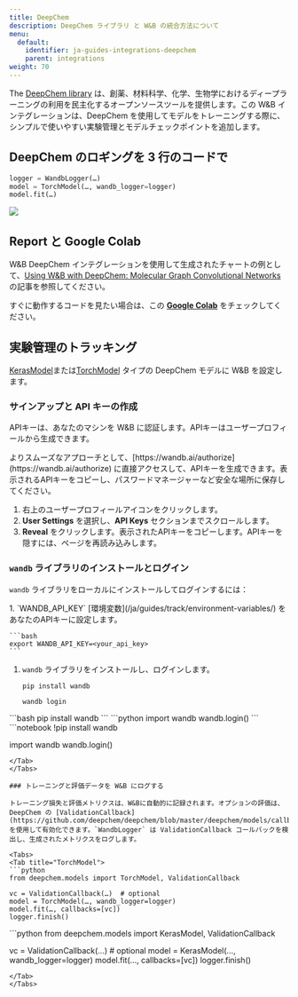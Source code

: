 ```yaml
---
title: DeepChem
description: DeepChem ライブラリ と W&B の統合方法について
menu:
  default:
    identifier: ja-guides-integrations-deepchem
    parent: integrations
weight: 70
---
```


The [DeepChem library](https://github.com/deepchem/deepchem) は、創薬、材料科学、化学、生物学におけるディープラーニングの利用を民主化するオープンソースツールを提供します。この W&B インテグレーションは、DeepChem を使用してモデルをトレーニングする際に、シンプルで使いやすい実験管理とモデルチェックポイントを追加します。

## DeepChem のロギングを 3 行のコードで

```python
logger = WandbLogger(…)
model = TorchModel(…, wandb_logger=logger)
model.fit(…)
```

<Frame>
    <img src="/images/integrations/cd.png"  />
</Frame>

## Report と Google Colab

W&B DeepChem インテグレーションを使用して生成されたチャートの例として、[Using W&B with DeepChem: Molecular Graph Convolutional Networks](https://wandb.ai/kshen/deepchem_graphconv/reports/Using-W-B-with-DeepChem-Molecular-Graph-Convolutional-Networks--Vmlldzo4MzU5MDc?galleryTag=) の記事を参照してください。

すぐに動作するコードを見たい場合は、この [**Google Colab**](https://colab.research.google.com/github/wandb/examples/blob/master/colabs/deepchem/W%26B_x_DeepChem.ipynb) をチェックしてください。

## 実験管理のトラッキング

[KerasModel](https://deepchem.readthedocs.io/en/latest/api_reference/models.html#keras-models)または[TorchModel](https://deepchem.readthedocs.io/en/latest/api_reference/models.html#pytorch-models) タイプの DeepChem モデルに W&B を設定します。

### サインアップと API キーの作成

APIキーは、あなたのマシンを W&B に認証します。APIキーはユーザープロフィールから生成できます。

<Note>
よりスムーズなアプローチとして、[https://wandb.ai/authorize](https://wandb.ai/authorize) に直接アクセスして、APIキーを生成できます。表示されるAPIキーをコピーし、パスワードマネージャーなど安全な場所に保存してください。
</Note>

1. 右上のユーザープロフィールアイコンをクリックします。
1. **User Settings** を選択し、**API Keys** セクションまでスクロールします。
1. **Reveal** をクリックします。表示されたAPIキーをコピーします。APIキーを隠すには、ページを再読み込みします。

### `wandb` ライブラリのインストールとログイン

`wandb` ライブラリをローカルにインストールしてログインするには：

<Tabs>
<Tab title="Command Line">
1. `WANDB_API_KEY` [環境変数](/ja/guides/track/environment-variables/) をあなたのAPIキーに設定します。

    ```bash
    export WANDB_API_KEY=<your_api_key>
    ```

1. `wandb` ライブラリをインストールし、ログインします。

    ```shell
    pip install wandb

    wandb login
    ```
</Tab>
<Tab title="Python">
```bash
pip install wandb
```
```python
import wandb
wandb.login()
```
</Tab>
<Tab title="Python notebook">
```notebook
!pip install wandb

import wandb
wandb.login()
```
</Tab>
</Tabs>

### トレーニングと評価データを W&B にログする

トレーニング損失と評価メトリクスは、W&Bに自動的に記録されます。オプションの評価は、DeepChem の [ValidationCallback](https://github.com/deepchem/deepchem/blob/master/deepchem/models/callbacks.py) を使用して有効化できます。`WandbLogger` は ValidationCallback コールバックを検出し、生成されたメトリクスをログします。

<Tabs>
<Tab title="TorchModel">
```python
from deepchem.models import TorchModel, ValidationCallback

vc = ValidationCallback(…)  # optional
model = TorchModel(…, wandb_logger=logger)
model.fit(…, callbacks=[vc])
logger.finish()
```
</Tab>
<Tab title="KerasModel">
```python
from deepchem.models import KerasModel, ValidationCallback

vc = ValidationCallback(…)  # optional
model = KerasModel(…, wandb_logger=logger)
model.fit(…, callbacks=[vc])
logger.finish()
```
</Tab>
</Tabs>